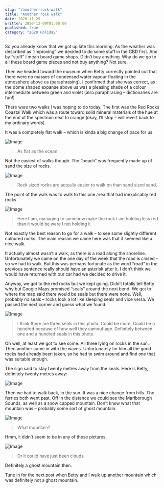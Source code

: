 ```yaml
---
slug: "/another-rock-walk"
title: "Another rock walk"
date: 2020-11-29
written: 2020-12-09T01:00:00
published: true
category: "2020 Holiday"
---
```


So you already know that we got up late this morning. As the weather was described as “improving” we decided to do some stuff in the CBD first. And by “stuff” I mean board game shops. Didn’t buy anything. Why do we go to all these board game places and not buy anything? Not sure.

Then we headed toward the museum when Betty correctly pointed out that there were no masses of condensed water vapour floating in the atmosphere above us (paraphrasing). I confirmed that she was correct, as the dome shaped expanse above us was a pleasing shade of a colour intermediate between green and violet (also paraphrasing – dictionaries are fun\!)

There were two walks I was hoping to do today. The first was the Red Rocks Coastal Walk which was a route toward solid mineral materials of the hue at the end of the spectrum next to orange (okay, I’ll stop – will revert back to my ordinary words).

It was a completely flat walk – which is kinda a big change of pace for us.

![Image](img_20201129_124416.jpg)

> As flat as the ocean

Not the easiest of walks though. The “beach” was frequently made up of sand the size of rocks.

![Image](img_20201129_130450.jpg)

> Rock sized rocks are actually easier to walk on than sand sized sand.

The point of the walk was to walk to this one area that had inexplicably red rocks.

![Image](img_20201129_125753.jpg)

> Here I am, managing to somehow make the rock I am holding less red than it would be were I not holding it

Not exactly the best reason to go for a walk – to see some slightly different coloured rocks. The main reason we came here was that it seemed like a nice walk.

It actually almost wasn’t a walk, as there is a road along the shoreline. Unfortunately we came on the one day of the week that the road is closed – so we had to walk. But this was perhaps fortunate as the word “road” in the previous sentence really should have an asterisk after it. I don’t think we would have returned with our car had we decided to drive it.

Anyway, we got to the red rocks but we kept going. Didn’t totally tell Betty why but Google Maps promised “seals” around the next bend. We got to where the map said there would be seals but there were none. Well, probably no seals – rocks look a lot like sleeping seals and vice versa. We passed the next corner and guess what we found:

![Image](img_20201129_131846.jpg)

> I think there are three seals in this photo. Could be more. Could be a hundred because of how well they camouflage. Definitely between one and a hundred seals in this photo.

Oh well, at least we got to see some. All three lying on rocks in the sun. Then another came in with the waves. Unfortunately for him all the good rocks had already been taken, so he had to swim around and find one that was suitable enough.

The sign said to stay twenty metres away from the seals. Here is Betty, definitely twenty metres away:

![Image](img_20201129_132823.jpg)

Then we had to walk back, in the sun. It was a nice change from hills. The ferries both went past. Off in the distance we could see the Marlborough Sounds, as well as a snow capped mountain. Don’t know what that mountain was – probably some sort of ghost mountain.

![Image](img_20201129_133832.jpg)

> What mountain?

Hmm, it didn’t seem to be in any of these pictures.

![Image](img_20201129_133339.jpg)

> Or it could have just been clouds

Definitely a ghost mountain then.

Tune in for the next post when Betty and I walk up another mountain which was definitely not a ghost mountain.